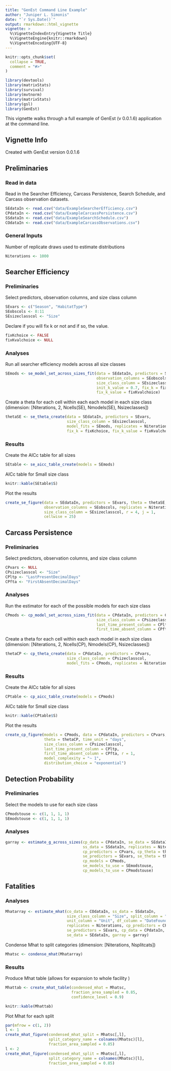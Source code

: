```yaml
---
title: "GenEst Command Line Example"
author: "Juniper L. Simonis"
date: "`r Sys.Date()`"
output: rmarkdown::html_vignette
vignette: >
  %\VignetteIndexEntry{Vignette Title}
  %\VignetteEngine{knitr::rmarkdown}
  %\VignetteEncoding{UTF-8}
---
```


```r
knitr::opts_chunk$set(
  collapse = TRUE,
  comment = "#>"
)
```

```r
library(devtools)
library(matrixStats)
library(survival)
library(mvtnorm)
library(matrixStats)
library(gsl)
library(GenEst)
```

This vignette walks through a full example of GenEst (v 0.0.1.6) application  
at the command line. 

## Vignette Info

Created with GenEst version 0.0.1.6

## Preliminaries

### Read in data

Read in the Searcher Efficiency, Carcass Persistence, Search Schedule, 
and Carcass observation datasets. 


```r
SEdataIn <- read.csv("data/ExampleSearcherEfficiency.csv")
CPdataIn <- read.csv("data/ExampleCarcassPersistence.csv")
SSdataIn <- read.csv("data/ExampleSearchSchedule.csv")
COdataIn <- read.csv("data/ExampleCarcassObservations.csv") 
```

### General Inputs

Number of replicate draws used to estimate distributions

```r
Niterations <- 1000
```

## Searcher Efficiency

### Preliminaries

Select predictors, observation columns, and size class column

```r
SEvars <- c("Season", "HabitatType")
SEobscols <- 8:11
SEsizeclasscol <- "Size"
```
  
Declare if you will fix k or not and if so, the value.

```r
fixKchoice <- FALSE
fixKvalchoice <- NULL
```

### Analyses

Run all searcher efficiency models across all size classes

```r
SEmods <- se_model_set_across_sizes_fit(data = SEdataIn, predictors = SEvars, 
                                        observation_columns = SEobscols, 
                                        size_class_column = SEsizeclasscol,
                                        init_k_value = 0.7, fix_k = fixKchoice, 
                                        fix_k_value = fixKvalchoice)
```

Create a theta for each cell within each each model in each size class
(dimension: [Niterations, 2, Ncells(SE), Nmodels(SE), Nsizeclasses])

```r
thetaSE <- se_theta_create(data = SEdataIn, predictors = SEvars,
                           size_class_column = SEsizeclasscol,
                           model_fits = SEmods, replicates = Niterations,
                           fix_k = fixKchoice, fix_k_value = fixKvalchoice)
```
	
### Results
	
Create the AICc table for all sizes

```r
SEtable <- se_aicc_table_create(models = SEmods)
```

AICc table for Small size class

```r
knitr::kable(SEtable$S)
```

Plot the results

```r
create_se_figure(data = SEdataIn, predictors = SEvars, theta = thetaSE, 
                 observation_columns = SEobscols, replicates = Niterations, 
                 size_class_column = SEsizeclasscol, r = 4, j = 1, 
				 cellwise = 25)
```


## Carcass Persistence

### Preliminaries

Select predictors, observation columns, and size class column

```r
CPvars <- NULL
CPsizeclasscol <- "Size"
CPltp <- "LastPresentDecimalDays"
CPfta <- "FirstAbsentDecimalDays"
```
	  
### Analyses

Run the estimator for each of the possible models for each size class

```r
CPmods <- cp_model_set_across_sizes_fit(data = CPdataIn, predictors = CPvars,
                                        size_class_column = CPsizeclasscol, 
                                        last_time_present_column = CPltp, 
                                        first_time_absent_column = CPfta)
```

Create a theta for each cell within each each model in each size class
(dimension: [Niterations, 2, Ncells(CP), Nmodels(CP), Nsizeclasses])

```r
thetaCP <- cp_theta_create(data = CPdataIn, predictors = CPvars,
                           size_class_column = CPsizeclasscol,
                           model_fits = CPmods, replicates = Niterations)
```
										  
### Results
										  
Create the AICc table for all sizes

```r
CPtable <- cp_aicc_table_create(models = CPmods)
```

AICc table for Small size class

```r
knitr::kable(CPtable$S)
```

Plot the results

```r
create_cp_figure(models = CPmods, data = CPdataIn, predictors = CPvars,
                 theta = thetaCP, time_unit = "days",
                 size_class_column = CPsizeclasscol,
                 last_time_present_column = CPltp, 
                 first_time_absent_column = CPfta, r = 1, 
                 model_complexity = "~ 1", 
                 distribution_choice = "exponential")
```



## Detection Probability

### Preliminaries

Select the models to use for each size class

```r
CPmodstouse <- c(1, 1, 1, 1)
SEmodstouse <- c(1, 1, 1, 1)
```
	  
### Analyses

```r
garray <- estimate_g_across_sizes(cp_data = CPdataIn, se_data = SEdataIn, 
                                  ss_data = SSdataIn, replicates = Niterations, 
                                  cp_predictors = CPvars, cp_theta = thetaCP,
								  se_predictors = SEvars, se_theta = thetaSE,  
								  cp_models = CPmods,
                                  se_models_to_use = SEmodstouse, 
                                  cp_models_to_use = CPmodstouse)
```

## Fatalities

### Analyses

```r
Mhatarray <- estimate_mhat(co_data = COdataIn, ss_data = SSdataIn, 
                           size_class_column = "Size", split_column = "Split", 
                           unit_column = "Unit", df_column = "DateFound",
                           replicates = Niterations, cp_predictors = CPvars, 
                           se_predictors = SEvars, cp_data = CPdataIn, 
                           se_data = SEdataIn, garray = garray) 
```

Condense Mhat to split categories (dimension: [Niterations, Nsplitcats])
    
```r
Mhatsc <- condense_mhat(Mhatarray)
```

### Results
	  
Produce Mhat table (allows for expansion to whole facility )

```r
Mhattab <- create_mhat_table(condensed_mhat = Mhatsc, 
                             fraction_area_sampled = 0.85, 
                             confidence_level = 0.9)
```

```r
knitr::kable(Mhattab)
```

Plot Mhat for each split

```r
par(mfrow = c(1, 2))
l <- 1
create_mhat_figure(condensed_mhat_split = Mhatsc[,l], 
                   split_category_name = colnames(Mhatsc)[l], 
                   fraction_area_sampled = 0.85)
l <- 2
create_mhat_figure(condensed_mhat_split = Mhatsc[,l], 
                   split_category_name = colnames(Mhatsc)[l], 
                   fraction_area_sampled = 0.85)
```

